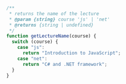 ```js
/**
 * returns the name of the lecture
 * @param {string} course 'js' | 'net'
 * @returns {string | undefined}
 */
function getLectureName(course) {
  switch (course) {
    case "js":
      return "Introduction to JavaScript";
    case "net":
      return "C# and .NET framework";
  }
}
```
